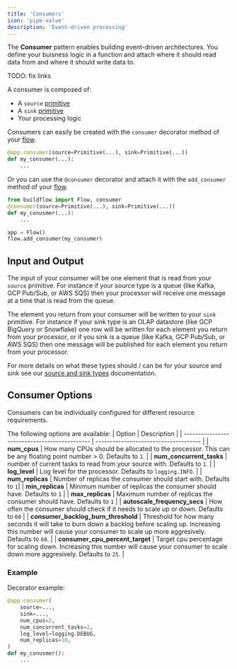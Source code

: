 ```yaml
---
title: 'Consumers'
icon: 'pipe-valve'
description: 'Event-driven processing'
---
```


The **Consumer** pattern enables building event-driven architectures.
You define your buisness logic in a function and attach where it should read data from and where it should write data to.

TODO: fix links

A consumer is composed of:
- A `source` [primitive](../primitives/overview)
- A `sink` [primitive](../primitives/overview)
- Your processing logic

Consumers can easily be created with the `consumer` decorator method of your [flow](/programming-guide/flows).

```python
@app.consumer(source=Primitive(...), sink=Primitive(...))
def my_consumer(...):
    ...
```

Or you can use the `@consumer` decorator and attach it with the `add_consumer` method of your [flow](/programming-guide/flows).

```python
from buildflow import Flow, consumer
@consumer(source=Primitive(...), sink=Primitive(...))
def my_conusmer(...):
    ...

app = Flow()
flow.add_consumer(my_consumer)
```

## Input and Output

The input of your consumer will be one element that is read from your `source` primitive. For instance if your source type is a queue (like Kafka, GCP Pub/Sub, or AWS SQS) then your processor will receive one message at a time that is read from the queue.

The element you return from your consumer will be written to your `sink` primitive. For instance if your sink type is an OLAP datastore (like GCP BigQuery or Snowflake) one row will be written for each element you return from your processor, or if you sink is a queue (like Kafka, GCP Pub/Sub, or AWS SQS) then one message will be published for each element you return from your processor.

For more details on what these types should / can be for your source and sink see our [source and sink types](/programming-guide/source-sink-types) documentation.

## Consumer Options

Consumers can be individually configured for different resource requirements.

The following options are available:
| Option                                        | Description                           |
| --------------------------------------------- | ------------------------------------- |
| **num_cpus**                                  | How many CPUs should be allocated to the processor. This can be any floating point number > 0. Defaults to `1`.                       |
| **num_concurrent_tasks**                      | number of current tasks to read from your source with. Defaults to `1`.                       |
| **log_level**                                 | Log level for the processor. Defaults to `logging.INFO`. |
| **num_replicas**                              | Number of replicas the consumer should start with. Defaults to `1`|
| **min_replicas**                              | Minimum number of replicas the consumer should have. Defaults to `1` |
| **max_replicas**                              | Maximum number of replicas the consumer should have. Defaults to `1` |
| **autoscale_frequency_secs**                  | How often the consumer should check if it needs to scale up or down. Defaults to `60` |
| **consumer_backlog_burn_threshold**           | Threshold for how many seconds it will take to burn down a backlog before scaling up. Increasing this number will cause your consumer to scale up more aggresively. Defaults to `60`. |
| **consumer_cpu_percent_target**               | Target cpu percentage for scaling down. Increasing this number will cause your consumer to scale down more aggresively. Defaults to `25`. |

### Example


Decorator example:
```python
@app.consumer(
    source=...,
    sink=...,
    num_cpus=2,
    num_concurrent_tasks=2,
    log_level=logging.DEBUG,
    num_replicas=10,
)
def my_conusmer():
    ...
```

